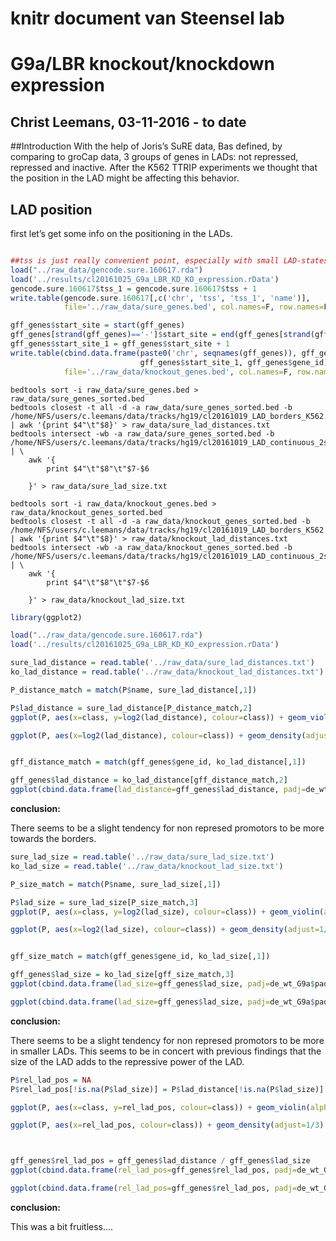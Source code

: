 # knitr document van Steensel lab

# G9a/LBR knockout/knockdown expression
## Christ Leemans, 03-11-2016 - to date

##Introduction
With the help of Joris's SuRE data, Bas defined, by comparing to groCap data, 3 groups of genes in LADs: not repressed, repressed and inactive. After the K562 TTRIP experiments we thought that the position in the LAD might be affecting this behavior.


## LAD position
first let's get some info on the positioning in the LADs.

```r

##tss is just really convenient point, especially with small LAD-states and big genes
load("../raw_data/gencode.sure.160617.rda")
load('../results/cl20161025_G9a_LBR_KD_KO_expression.rData')
gencode.sure.160617$tss_1 = gencode.sure.160617$tss + 1
write.table(gencode.sure.160617[,c('chr', 'tss', 'tss_1', 'name')],
            file='../raw_data/sure_genes.bed', col.names=F, row.names=F, quote=F, sep='\t')

gff_genes$start_site = start(gff_genes)
gff_genes[strand(gff_genes)=='-']$start_site = end(gff_genes[strand(gff_genes)=='-'])
gff_genes$start_site_1 = gff_genes$start_site + 1
write.table(cbind.data.frame(paste0('chr', seqnames(gff_genes)), gff_genes$start_site,
                             gff_genes$start_site_1, gff_genes$gene_id),
            file='../raw_data/knockout_genes.bed', col.names=F, row.names=F, quote=F, sep='\t')
```

```
bedtools sort -i raw_data/sure_genes.bed > raw_data/sure_genes_sorted.bed 
bedtools closest -t all -d -a raw_data/sure_genes_sorted.bed -b /home/NFS/users/c.leemans/data/tracks/hg19/cl20161019_LAD_borders_K562.bed | awk '{print $4"\t"$8}' > raw_data/sure_lad_distances.txt
bedtools intersect -wb -a raw_data/sure_genes_sorted.bed -b /home/NFS/users/c.leemans/data/tracks/hg19/cl20161019_LAD_continuous_2state_K562.bed | \
    awk '{
        print $4"\t"$8"\t"$7-$6

    }' > raw_data/sure_lad_size.txt

bedtools sort -i raw_data/knockout_genes.bed > raw_data/knockout_genes_sorted.bed 
bedtools closest -t all -d -a raw_data/knockout_genes_sorted.bed -b /home/NFS/users/c.leemans/data/tracks/hg19/cl20161019_LAD_borders_K562.bed | awk '{print $4"\t"$8}' > raw_data/knockout_lad_distances.txt
bedtools intersect -wb -a raw_data/knockout_genes_sorted.bed -b /home/NFS/users/c.leemans/data/tracks/hg19/cl20161019_LAD_continuous_2state_K562.bed | \
    awk '{
        print $4"\t"$8"\t"$7-$6

    }' > raw_data/knockout_lad_size.txt
```


```r
library(ggplot2)

load("../raw_data/gencode.sure.160617.rda")
load('../results/cl20161025_G9a_LBR_KD_KO_expression.rData')

sure_lad_distance = read.table('../raw_data/sure_lad_distances.txt')
ko_lad_distance = read.table('../raw_data/knockout_lad_distances.txt')

P_distance_match = match(P$name, sure_lad_distance[,1])

P$lad_distance = sure_lad_distance[P_distance_match,2]
ggplot(P, aes(x=class, y=log2(lad_distance), colour=class)) + geom_violin(alpha=0.4) + geom_point(position=position_jitter(width=0.8), alpha=0.3, size=0.3)

ggplot(P, aes(x=log2(lad_distance), colour=class)) + geom_density(adjust=1/3)


gff_distance_match = match(gff_genes$gene_id, ko_lad_distance[,1])

gff_genes$lad_distance = ko_lad_distance[gff_distance_match,2]
ggplot(cbind.data.frame(lad_distance=gff_genes$lad_distance, padj=de_wt_G9a$padj), aes(x=log2(lad_distance), colour=padj<0.05)) + geom_density(adjust=1/3)


```

**conclusion:**

There seems to be a slight tendency for non represed promotors to be more towards the borders. 

```r

sure_lad_size = read.table('../raw_data/sure_lad_size.txt')
ko_lad_size = read.table('../raw_data/knockout_lad_size.txt')

P_size_match = match(P$name, sure_lad_size[,1])

P$lad_size = sure_lad_size[P_size_match,3]
ggplot(P, aes(x=class, y=log2(lad_size), colour=class)) + geom_violin(alpha=0.4) + geom_point(position=position_jitter(width=0.8), alpha=0.3, size=0.3)

ggplot(P, aes(x=log2(lad_size), colour=class)) + geom_density(adjust=1/3)


gff_size_match = match(gff_genes$gene_id, ko_lad_size[,1])

gff_genes$lad_size = ko_lad_size[gff_size_match,3]
ggplot(cbind.data.frame(lad_size=gff_genes$lad_size, padj=de_wt_G9a$padj, lad=gff_genes$lad_kbm7), aes(x=padj<0.05, y=log2(lad_size), colour=padj<0.05)) + geom_violin(alpha=0.4) + geom_point(position=position_jitter(width=0.8), alpha=0.3, size=0.3) + facet_wrap(~lad)

ggplot(cbind.data.frame(lad_size=gff_genes$lad_size, padj=de_wt_G9a$padj), aes(x=log2(lad_size), colour=padj<0.05)) + geom_density(adjust=1/3)

```

**conclusion:**

There seems to be a slight tendency for non represed promotors to be more in smaller LADs. This seems to be in concert with previous findings that the size of the LAD adds to the repressive power of the LAD.


```r


P$rel_lad_pos = NA
P$rel_lad_pos[!is.na(P$lad_size)] = P$lad_distance[!is.na(P$lad_size)] / P$lad_size[!is.na(P$lad_size)]

ggplot(P, aes(x=class, y=rel_lad_pos, colour=class)) + geom_violin(alpha=0.4) + geom_point(position=position_jitter(width=0.8), alpha=0.3, size=0.3)

ggplot(P, aes(x=rel_lad_pos, colour=class)) + geom_density(adjust=1/3)



gff_genes$rel_lad_pos = gff_genes$lad_distance / gff_genes$lad_size
ggplot(cbind.data.frame(rel_lad_pos=gff_genes$rel_lad_pos, padj=de_wt_G9a$padj, lad=gff_genes$lad_kbm7), aes(x=padj<0.05, y=rel_lad_pos, colour=padj<0.05)) + geom_violin(alpha=0.4) + geom_point(position=position_jitter(width=0.8), alpha=0.3, size=0.3) + facet_wrap(lad)

ggplot(cbind.data.frame(rel_lad_pos=gff_genes$rel_lad_pos, padj=de_wt_G9a$padj), aes(x=rel_lad_pos, colour=padj<0.05)) + geom_density(adjust=1/3)

```

**conclusion:**

This was a bit fruitless....